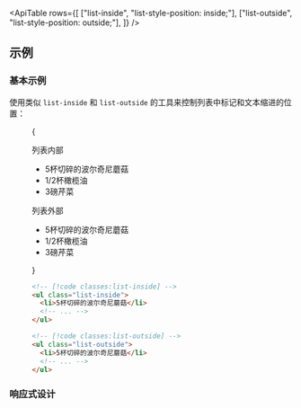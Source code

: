 

<ApiTable
  rows={[
    ["list-inside", "list-style-position: inside;"],
    ["list-outside", "list-style-position: outside;"],
  ]}
/>

## 示例

### 基本示例

使用类似 `list-inside` 和 `list-outside` 的工具来控制列表中标记和文本缩进的位置：

<Figure>

<Example>
  {
    <div className="flex flex-col gap-8 sm:flex-row">
      <div className="relative">
        <div className="absolute -top-8 -bottom-8 left-8 w-px bg-pink-400/40 dark:bg-pink-400/30"></div>
        <p className="mb-3 ml-8 font-mono text-xs font-medium text-gray-500 dark:text-gray-400">列表内部</p>
        <ul className="list-inside list-disc rounded-xl p-4 pl-8 text-gray-900 dark:text-gray-200">
          <li>5杯切碎的波尔奇尼蘑菇</li>
          <li>1/2杯橄榄油</li>
          <li>3磅芹菜</li>
        </ul>
      </div>
      <div className="relative">
        <div className="absolute -top-0 -bottom-8 left-8 w-px bg-pink-400/40 sm:-top-8 dark:bg-pink-400/30"></div>
        <p className="mb-3 ml-8 font-mono text-xs font-medium text-gray-500 dark:text-gray-400">列表外部</p>
        <ul className="list-outside list-disc rounded-xl p-4 pl-8 text-gray-900 dark:text-gray-200">
          <li>5杯切碎的波尔奇尼蘑菇</li>
          <li>1/2杯橄榄油</li>
          <li>3磅芹菜</li>
        </ul>
      </div>
    </div>
  }
</Example>

```html
<!-- [!code classes:list-inside] -->
<ul class="list-inside">
  <li>5杯切碎的波尔奇尼蘑菇</li>
  <!-- ... -->
</ul>

<!-- [!code classes:list-outside] -->
<ul class="list-outside">
  <li>5杯切碎的波尔奇尼蘑菇</li>
  <!-- ... -->
</ul>
```

</Figure>

### 响应式设计

<ResponsiveDesign element="ul" property="list-style-position" defaultClass="list-outside" featuredClass="list-inside" />